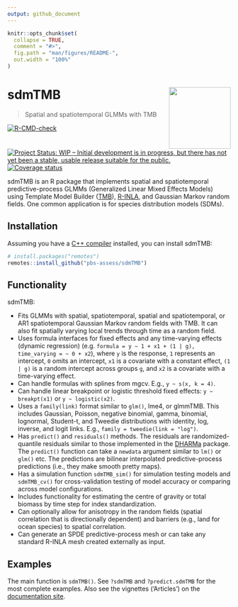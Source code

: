 ```yaml
---
output: github_document
---
```


<!-- README.md is generated from README.Rmd. Please edit that file -->

```r
knitr::opts_chunk$set(
  collapse = TRUE,
  comment = "#>",
  fig.path = "man/figures/README-",
  out.width = "100%"
)
```

# sdmTMB <a href='https://github.com/pbs-assess/sdmTMB'><img src='man/figures/logo-sdmTMB.png' align="right" height="139" /></a>

> Spatial and spatiotemporal GLMMs with TMB

<!-- badges: start -->
[![R-CMD-check](https://github.com/pbs-assess/sdmTMB/workflows/R-CMD-check/badge.svg)](https://github.com/pbs-assess/sdmTMB/actions)
[![Project Status: WIP – Initial development is in progress, but there has not yet been a stable, usable release suitable for the public.](https://www.repostatus.org/badges/latest/wip.svg)](https://www.repostatus.org/#wip)
[![Coverage
status](https://codecov.io/gh/pbs-assess/sdmTMB/branch/master/graph/badge.svg)](https://codecov.io/github/pbs-assess/sdmTMB?branch=master)
<!-- badges: end -->

sdmTMB is an R package that implements spatial and spatiotemporal predictive-process GLMMs (Generalized Linear Mixed Effects Models) using Template Model Builder ([TMB](https://github.com/kaskr/adcomp)), [R-INLA](https://www.r-inla.org/), and Gaussian Markov random fields. One common application is for species distribution models (SDMs).
    
## Installation

Assuming you have a [C++ compiler](https://support.rstudio.com/hc/en-us/articles/200486498-Package-Development-Prerequisites) installed, you can install sdmTMB:

```r
# install.packages("remotes")
remotes::install_github("pbs-assess/sdmTMB")
```

## Functionality

sdmTMB:

- Fits GLMMs with spatial, spatiotemporal, spatial and spatiotemporal, or AR1 spatiotemporal Gaussian Markov random fields with TMB. It can also fit spatially varying local trends through time as a random field.
- Uses formula interfaces for fixed effects and any time-varying effects (dynamic regression) (e.g. `formula = y ~ 1 + x1 + (1 | g), time_varying = ~ 0 + x2`), where `y` is the response, `1` represents an intercept, `0` omits an intercept, `x1` is a covariate with a constant effect, `(1 | g)` is a random intercept across groups `g`, and `x2` is a covariate with a time-varying effect.
- Can handle formulas with splines from mgcv. E.g., `y ~ s(x, k = 4)`.
- Can handle linear breakpoint or logistic threshold fixed effects: `y ~ breakpt(x1)` or `y ~ logistic(x2)`.
- Uses a `family(link)` format similar to `glm()`, lme4, or glmmTMB. This includes Gaussian, Poisson, negative binomial, gamma, binomial, lognormal, Student-t, and Tweedie distributions with identity, log, inverse, and logit links. E.g., `family = tweedie(link = "log")`.
- Has `predict()` and `residuals()` methods. The residuals are randomized-quantile residuals similar to those implemented in the [DHARMa](https://cran.r-project.org/package=DHARMa) package. The `predict()` function can take a `newdata` argument similar to `lm()` or `glm()` etc. The predictions are bilinear interpolated predictive-process predictions (i.e., they make smooth pretty maps).
- Has a simulation function `sdmTMB_sim()` for simulation testing models and `sdmTMB_cv()` for cross-validation testing of model accuracy or comparing across model configurations.
- Includes functionality for estimating the centre of gravity or total biomass by time step for index standardization.
- Can optionally allow for anisotropy in the random fields (spatial correlation that is directionally dependent) and barriers (e.g., land for ocean species) to spatial correlation.
- Can generate an SPDE predictive-process mesh or can take any standard R-INLA mesh created externally as input.

## Examples

The main function is `sdmTMB()`. See `?sdmTMB` and `?predict.sdmTMB` for the most complete examples. Also see the vignettes ('Articles') on the [documentation site](https://pbs-assess.github.io/sdmTMB/index.html).
